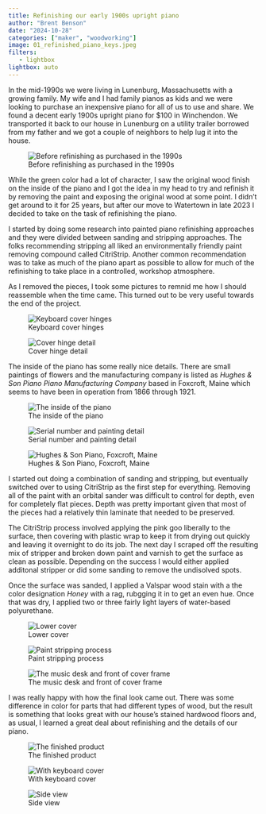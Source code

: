 ```yaml
---
title: Refinishing our early 1900s upright piano
author: "Brent Benson"
date: "2024-10-28"
categories: ["maker", "woodworking"]
image: 01_refinished_piano_keys.jpeg
filters:
   - lightbox
lightbox: auto
---
```


In the mid-1990s we were living in Lunenburg, Massachusetts with a
growing family. My wife and I had family pianos as kids and we were
looking to purchase an inexpensive piano for all of us to use and
share.  We found a decent early 1900s upright piano for $100 in
Winchendon. We transported it back to our house in Lunenburg on a
utility trailer borrowed from my father and we got a couple of
neighbors to help lug it into the house.

![Before refinishing as purchased in the 1990s](04_original_green_piano.jpeg){group="piano-photos"}

While the green color had a lot of character, I saw the original wood
finish on the inside of the piano and I got the idea in my head to try
and refinish it by removing the paint and exposing the original wood
at some point. I didn't get around to it for 25 years, but after our
move to Watertown in late 2023 I decided to take on the task of
refinishing the piano.

I started by doing some research into painted piano refinishing
approaches and they were divided between sanding and stripping
approaches. The folks recommending stripping all liked an
environmentally friendly paint removing compound called
CitriStrip. Another common recommendation was to take as much of the
piano apart as possible to allow for much of the refinishing to take
place in a controlled, workshop atmosphere.

As I removed the pieces, I took some pictures to remnid me how I
should reassemble when the time came. This turned out to be very
useful towards the end of the project.

![Keyboard cover hinges](05_hinge.jpeg){group="piano-photos"}

![Cover hinge detail](06_hing_details.jpeg){group="piano-photos"}

The inside of the piano has some really nice details. There are small
paintings of flowers and the manufacturing company is listed as
*Hughes & Son Piano Piano Manufacturing Company* based in Foxcroft,
Maine which seems to have been in operation from 1866 through 1921.

![The inside of the piano](07_inside.jpeg){group="piano-photos"}

![Serial number and painting detail](08_inside_serial_number.jpeg){group="piano-photos"}

![Hughes & Son Piano, Foxcroft, Maine](09_inside_painting.jpeg){group="piano-photos"}

I started out doing a combination of sanding and stripping, but
eventually switched over to using CitriStrip as the first step for
everything. Removing all of the paint with an orbital sander was
difficult to control for depth, even for completely flat pieces. Depth
was pretty important given that most of the pieces had a relatively
thin laminate that needed to be preserved.

The CitriStrip process involved applying the pink goo liberally to the
surface, then covering with plastic wrap to keep it from drying out
quickly and leaving it overnight to do its job. The next day I scraped
off the resulting mix of stripper and broken down paint and varnish to
get the surface as clean as possible.  Depending on the success I
would either applied additonal stripper or did some sanding to remove
the undisolved spots.

Once the surface was sanded, I applied a Valspar wood stain with a the
color designation *Honey* with a rag, rubgging it in to get an even
hue. Once that was dry, I applied two or three fairly light layers of
water-based polyurethane.

![Lower cover](10_bottom_panel.jpeg){group="piano-photos"}

![Paint stripping process](11_side_halfway_done.jpeg){group="piano-photos"}

![The music desk and front of cover frame](12_music_desk.jpeg){group="piano-photos"}

I was really happy with how the final look came out. There was some
difference in color for parts that had different types of wood, but
the result is something that looks great with our house's stained
hardwood floors and, as usual, I learned a great deal about
refinishing and the details of our piano.

![The finished product](01_refinished_piano_keys.jpeg){group="piano-photos"}

![With keyboard cover](02_refinished_piano_covered.jpeg){group="piano-photos"}

![Side view](03_refinished_piano_side.jpeg){group="piano-photos"}

